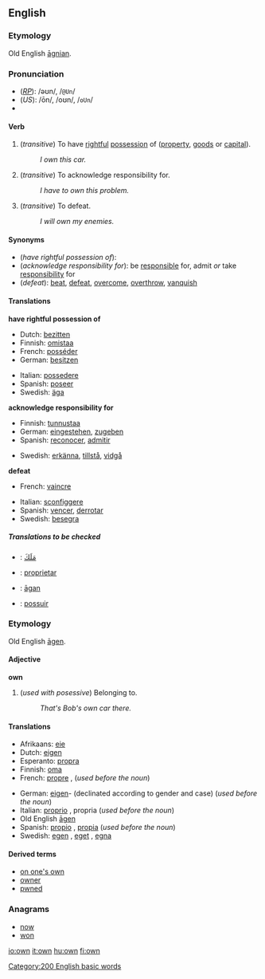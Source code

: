 ==English==

{{rank|most|where|those|104|own|old|came|men}}

===Etymology===
Old English [[agnian|āgnian]].

===Pronunciation===
*(''[[RP]]''): /əʊn/, /<tt>@Un</tt>/
*(''US''): /ōn/, /oʊn/, /<tt>oUn</tt>/
*{{audio|en-us-own.ogg|Audio (US)}}

====Verb====
{{en-infl-reg-consonant|own||}}

#(''transitive'') To have [[rightful]] [[possession]] of ([[property]], [[goods]] or [[capital]]).
#: ''I own this car.''
#(''transitive'') To acknowledge responsibility for.
#: ''I have to own this problem.''
#(''transitive'') To defeat.
#: ''I will own my enemies.''

====Synonyms====

*(''have rightful possession of''): 
*(''acknowledge responsibility for''): be [[responsible]] for, admit ''or'' take [[responsibility]] for
*(''defeat''): [[beat]], [[defeat]], [[overcome]], [[overthrow]], [[vanquish]]

====Translations====
'''have rightful possession of'''
{{top}}
*Dutch: [[bezitten]]
*Finnish: [[omistaa]]
*French: [[posséder]]
*German: [[besitzen]]
{{mid}}
*Italian: [[possedere]]
*Spanish: [[poseer]]
*Swedish: [[äga]]
{{bottom}}

'''acknowledge responsibility for'''
{{top}}
*Finnish: [[tunnustaa]]
*German: [[eingestehen]], [[zugeben]]
*Spanish: [[reconocer]], [[admitir]]
{{mid}}
*Swedish: [[erkänna]], [[tillstå]], [[vidgå]]
{{bottom}}

'''defeat'''
{{top}}
*French: [[vaincre]]
{{mid}}
*Italian: [[sconfiggere]]
*Spanish: [[vencer]], [[derrotar]]
*Swedish: [[besegra]]
{{bottom}}

=====Translations to be checked=====
<!--Remove this section once all of the translations below have been moved into
the tables above.-->
{{checktrans}}

*{{ttbc|Arabic}}: [[مَلَكَ]]
*{{ttbc|Ido}}: [[proprietar]]
*{{ttbc|Old English}}: [[agan|āgan]]
*{{ttbc|Portuguese}}: [[possuir]]

===Etymology===
Old English [[agen|āgen]].

====Adjective====
'''own''' {{notcomp}}

# (''used with posessive'') Belonging to.
#: ''That's Bob's own car there.''

====Translations====
{{top}}
*Afrikaans: [[eie]]
*Dutch: [[eigen]]
*Esperanto: [[propra]]
*Finnish: [[oma]]
*French: [[propre]] {{m}}, {{f}} (''used before the noun'')
{{mid}}
*German: [[eigen]]- (declinated according to gender and case) (''used before the noun'')
*Italian: [[proprio]] {{m}}, propria {{f}} (''used before the noun'')
*Old English [[agen|āgen]]
*Spanish: [[propio]] {{m}}, [[propia]] {{f}} (''used before the noun'')
*Swedish: [[egen]] {{c}}, [[eget]] {{n}}, [[egna]] {{p}}
{{bottom}}

====Derived terms====
*[[on one's own]]
*[[owner]]
*[[pwned]]<!--sic-->

===Anagrams===
*[[now]]
*[[won]]

[[Category:200 English basic words]]

[[io:own]]
[[it:own]]
[[hu:own]]
[[fi:own]]